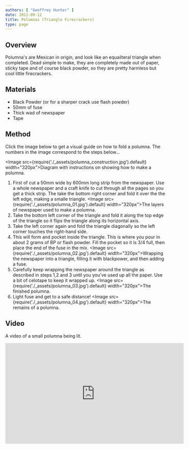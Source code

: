 ```yaml
---
authors: [ "Geoffrey Hunter" ]
date: 2011-09-12
title: Polumnas (Triangle Firecrackers)
type: page
---
```


## Overview

Polumna's are Mexican in origin, and look like an equailteral triangle when completed. Dead simple to make, they are completely made out of paper, sticky tape and of course black powder, so they are pretty harmless but cool little firecrackers.

## Materials

* Black Powder (or for a sharper crack use flash powder)
* 50mm of fuse
* Thick wad of newspaper
* Tape

## Method

Click the image below to get a visual guide on how to fold a polumna. The numbers in the image correspond to the steps below...

<Image src={require('./_assets/polumna_construction.jpg').default} width="320px">Diagram with instructions on showing how to make a polumna.</Image>

1. First of cut a 50mm wide by 600mm long strip from the newspaper. Use a whole newspaper and a craft knife to cut through all the pages so you get a thick strip. The take the bottom right corner and fold it over the the left edge, making a smalle triangle. <Image src={require('./_assets/polumna_01.jpg').default} width="320px">The layers of newspaper used to make a polumna.</Image>
1. Take the bottom left corner of the triangle and fold it along the top edge of the triangle so it flips the triangle along its horizontal axis.
1. Take the left corner again and fold the triangle diagonally so the left corner touches the right-hand side.
1. This will form and pocket inside the triangle. This is where you pour in about 2 grams of BP or flash powder. Fill the pocket so it is 3/4 full, then place the end of the fuse in the mix. <Image src={require('./_assets/polumna_02.jpg').default} width="320px">Wrapping the newspaper into a triangle, filling it with blackpower, and then adding a fuse.</Image>
1. Carefully keep wrapping the newspaper around the triangle as described in steps 1,2 and 3 until you you've used up all the paper. Use a bit of celotape to keep it wrapped up. <Image src={require('./_assets/polumna_03.jpg').default} width="320px">The finished polumna.</Image>
1. Light fuse and get to a safe distance! <Image src={require('./_assets/polumna_04.jpg').default} width="320px">The remains of a polumna.</Image>

## Video

A video of a small polumna being lit.

<iframe width="560" height="315" src="https://www.youtube.com/embed/ByAsQiedvEw" frameborder="0" allow="accelerometer; autoplay; encrypted-media; gyroscope; picture-in-picture" allowfullscreen></iframe>
